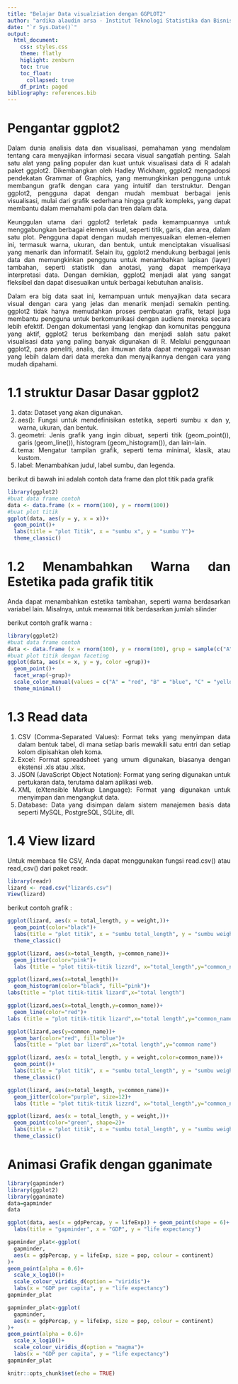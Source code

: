 ```yaml
---
title: "Belajar Data visualziation dengan GGPLOT2"
author: "ardika alaudin arsa - Institut Teknologi Statistika dan Bisnis Muhammadiyah"
date: "`r Sys.Date()`"
output: 
  html_document:
    css: styles.css
    theme: flatly
    higlight: zenburn
    toc: true
    toc_float:
      collapsed: true
    df_print: paged
bibliography: references.bib
---
```



# Pengantar ggplot2

Dalam dunia analisis data dan visualisasi, pemahaman yang mendalam tentang cara menyajikan informasi secara visual sangatlah penting. Salah satu alat yang paling populer dan kuat untuk visualisasi data di R adalah paket ggplot2. Dikembangkan oleh Hadley Wickham, ggplot2 mengadopsi pendekatan Grammar of Graphics, yang memungkinkan pengguna untuk membangun grafik dengan cara yang intuitif dan terstruktur. Dengan ggplot2, pengguna dapat dengan mudah membuat berbagai jenis visualisasi, mulai dari grafik sederhana hingga grafik kompleks, yang dapat membantu dalam memahami pola dan tren dalam data.

Keunggulan utama dari ggplot2 terletak pada kemampuannya untuk menggabungkan berbagai elemen visual, seperti titik, garis, dan area, dalam satu plot. Pengguna dapat dengan mudah menyesuaikan elemen-elemen ini, termasuk warna, ukuran, dan bentuk, untuk menciptakan visualisasi yang menarik dan informatif. Selain itu, ggplot2 mendukung berbagai jenis data dan memungkinkan pengguna untuk menambahkan lapisan (layer) tambahan, seperti statistik dan anotasi, yang dapat memperkaya interpretasi data. Dengan demikian, ggplot2 menjadi alat yang sangat fleksibel dan dapat disesuaikan untuk berbagai kebutuhan analisis.

Dalam era big data saat ini, kemampuan untuk menyajikan data secara visual dengan cara yang jelas dan menarik menjadi semakin penting. ggplot2 tidak hanya memudahkan proses pembuatan grafik, tetapi juga membantu pengguna untuk berkomunikasi dengan audiens mereka secara lebih efektif. Dengan dokumentasi yang lengkap dan komunitas pengguna yang aktif, ggplot2 terus berkembang dan menjadi salah satu paket visualisasi data yang paling banyak digunakan di R. Melalui penggunaan ggplot2, para peneliti, analis, dan ilmuwan data dapat menggali wawasan yang lebih dalam dari data mereka dan menyajikannya dengan cara yang mudah dipahami.


# 1.1 struktur Dasar Dasar ggplot2

1. data: Dataset yang akan digunakan.
2. aes(): Fungsi untuk mendefinisikan estetika, seperti sumbu x dan y, warna, ukuran, dan                  bentuk.
3. geometri: Jenis grafik yang ingin dibuat, seperti titik (geom_point()), garis (geom_line()),               histogram (geom_histogram()), dan lain-lain.
4. tema: Mengatur tampilan grafik, seperti tema minimal, klasik, atau kustom.
5. label: Menambahkan judul, label sumbu, dan legenda.

  berikut di bawah ini adalah contoh data frame dan plot titik pada grafik
```r
library(ggplot2)
#buat data frame contoh 
data <- data.frame (x = rnorm(100), y = rnorm(100))
#buat plot titik
ggplot(data, aes(y = y, x = x))+
  geom_point()+
  labs(title = "plot Titik", x = "sumbu x", y = "sumbu Y")+
  theme_classic()
```


# 1.2 Menambahkan Warna dan Estetika pada grafik titik

Anda dapat menambahkan estetika tambahan, seperti warna berdasarkan variabel lain. Misalnya, untuk mewarnai titik berdasarkan jumlah silinder

berikut contoh grafik warna :
```r
library(ggplot2)
#buat data frame contoh 
data <- data.frame (x = rnorm(100), y = rnorm(100), grup = sample(c("A", "B", "C", "D"), 100, replace = TRUE))
#buat plot titik dengan faceting
ggplot(data, aes(x = x, y = y, color =grup))+
  geom_point()+
  facet_wrap(~grup)+
  scale_color_manual(values = c("A" = "red", "B" = "blue", "C" = "yellow", "D" = "black"))+
  theme_minimal() 
```

# 1.3 Read data

1. CSV (Comma-Separated Values): Format teks yang menyimpan data dalam bentuk tabel, di mana setiap baris mewakili satu entri dan setiap kolom dipisahkan oleh koma.
2. Excel: Format spreadsheet yang umum digunakan, biasanya dengan ekstensi .xls atau .xlsx.
3. JSON (JavaScript Object Notation): Format yang sering digunakan untuk pertukaran data, terutama dalam aplikasi web.
4. XML (eXtensible Markup Language): Format yang digunakan untuk menyimpan dan mengangkut data.
5. Database: Data yang disimpan dalam sistem manajemen basis data seperti MySQL, PostgreSQL, SQLite, dll.

# 1.4 View lizard

Untuk membaca file CSV, Anda dapat menggunakan fungsi read.csv() atau read_csv() dari paket readr.

```r
library(readr)
lizard <- read.csv("lizards.csv")
View(lizard)
```

berikut contoh grafik :

```r
ggplot(lizard, aes(x = total_length, y = weight,))+
  geom_point(color="black")+
  labs(title = "plot titik", x = "sumbu total_length", y = "sumbu weight")+
  theme_classic()
```


```r
ggplot(lizard, aes(x=total_length, y=common_name))+
  geom_jitter(color="pink")+
  labs (title = "plot titik-titik lizzrd", x="total_length",y="common_name")
```


```r
ggplot(lizard,aes(x=total_length))+
  geom_histogram(color="black", fill="pink")+
labs(title = "plot titik-titik lizard",x="total length")
```

```r
ggplot(lizard,aes(x=total_length,y=common_name))+
  geom_line(color="red")+
labs (title = "plot titik-titik lizard",x="total length",y="common_name")
```

```r
ggplot(lizard,aes(y=common_name))+
  geom_bar(color="red", fill="blue")+
  labs(title = "plot bar lizerd",x="total length",y="common name")
```

```r
ggplot(lizard, aes(x = total_length, y = weight,color=common_name))+
  geom_point()+
  labs(title = "plot titik", x = "sumbu total_length", y = "sumbu weight")+
  theme_classic()
```

```r
ggplot(lizard, aes(x=total_length, y=common_name))+
  geom_jitter(color="purple", size=12)+
  labs (title = "plot titik-titik lizzrd", x="total_length",y="common_name")
```

```r
ggplot(lizard, aes(x = total_length, y = weight,))+
  geom_point(color="green", shape=2)+
  labs(title = "plot titik", x = "sumbu total_length", y = "sumbu weight")+
  theme_classic()
```

# Animasi Grafik dengan gganimate

```r
library(gapminder)
library(ggplot2)
library(gganimate)
data=gapminder
data
```

```r
ggplot(data, aes(x = gdpPercap, y = lifeExp)) + geom_point(shape = 6)+
  labs(title = "gapminder", x = "GDP", y = "life expectancy")
```

```r
gapminder_plat<-ggplot(
  gapminder,
  aes(x = gdpPercap, y = lifeExp, size = pop, colour = continent)
)+
geom_point(alpha = 0.6)+
  scale_x_log10()+
  scale_colour_viridis_d(option = "viridis")+
  labs(x = "GDP per capita", y = "life expectancy")
gapminder_plat
```

```r
gapminder_plat<-ggplot(
  gapminder,
  aes(x = gdpPercap, y = lifeExp, size = pop, colour = continent)
)+
geom_point(alpha = 0.6)+
  scale_x_log10()+
  scale_colour_viridis_d(option = "magma")+
  labs(x = "GDP per capita", y = "life expectancy")
gapminder_plat
```

```{=html}
<style>
body{
text-align: justify}
</style>
```
```r
knitr::opts_chunk$set(echo = TRUE)
```
